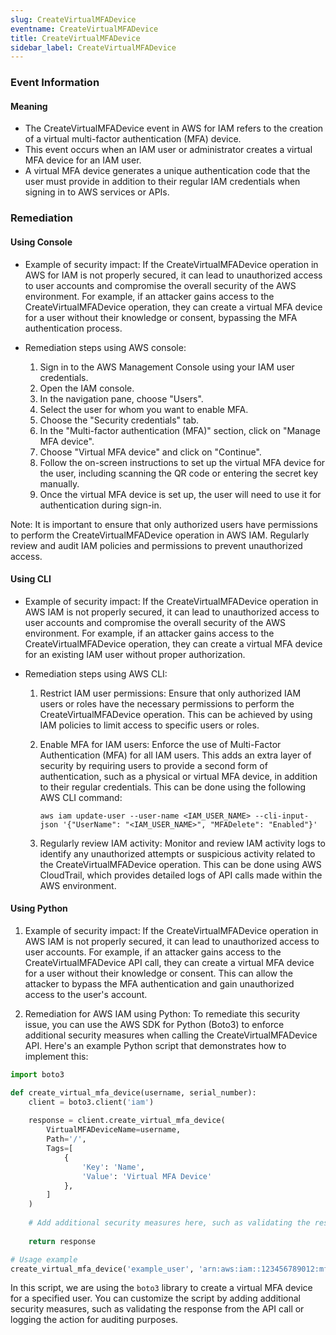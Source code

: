 ```yaml
--- 
slug: CreateVirtualMFADevice
eventname: CreateVirtualMFADevice
title: CreateVirtualMFADevice
sidebar_label: CreateVirtualMFADevice
---
```

                       
### Event Information

#### Meaning

- The CreateVirtualMFADevice event in AWS for IAM refers to the creation of a virtual multi-factor authentication (MFA) device.
- This event occurs when an IAM user or administrator creates a virtual MFA device for an IAM user.
- A virtual MFA device generates a unique authentication code that the user must provide in addition to their regular IAM credentials when signing in to AWS services or APIs.

### Remediation

#### Using Console

- Example of security impact: If the CreateVirtualMFADevice operation in AWS for IAM is not properly secured, it can lead to unauthorized access to user accounts and compromise the overall security of the AWS environment. For example, if an attacker gains access to the CreateVirtualMFADevice operation, they can create a virtual MFA device for a user without their knowledge or consent, bypassing the MFA authentication process.

- Remediation steps using AWS console:
  1. Sign in to the AWS Management Console using your IAM user credentials.
  2. Open the IAM console.
  3. In the navigation pane, choose "Users".
  4. Select the user for whom you want to enable MFA.
  5. Choose the "Security credentials" tab.
  6. In the "Multi-factor authentication (MFA)" section, click on "Manage MFA device".
  7. Choose "Virtual MFA device" and click on "Continue".
  8. Follow the on-screen instructions to set up the virtual MFA device for the user, including scanning the QR code or entering the secret key manually.
  9. Once the virtual MFA device is set up, the user will need to use it for authentication during sign-in.

Note: It is important to ensure that only authorized users have permissions to perform the CreateVirtualMFADevice operation in AWS IAM. Regularly review and audit IAM policies and permissions to prevent unauthorized access.

#### Using CLI

- Example of security impact: If the CreateVirtualMFADevice operation in AWS IAM is not properly secured, it can lead to unauthorized access to user accounts and compromise the overall security of the AWS environment. For example, if an attacker gains access to the CreateVirtualMFADevice operation, they can create a virtual MFA device for an existing IAM user without proper authorization.

- Remediation steps using AWS CLI:
  1. Restrict IAM user permissions: Ensure that only authorized IAM users or roles have the necessary permissions to perform the CreateVirtualMFADevice operation. This can be achieved by using IAM policies to limit access to specific users or roles.
  
  2. Enable MFA for IAM users: Enforce the use of Multi-Factor Authentication (MFA) for all IAM users. This adds an extra layer of security by requiring users to provide a second form of authentication, such as a physical or virtual MFA device, in addition to their regular credentials. This can be done using the following AWS CLI command:
  
     ```
     aws iam update-user --user-name <IAM_USER_NAME> --cli-input-json '{"UserName": "<IAM_USER_NAME>", "MFADelete": "Enabled"}'
     ```
     
  3. Regularly review IAM activity: Monitor and review IAM activity logs to identify any unauthorized attempts or suspicious activity related to the CreateVirtualMFADevice operation. This can be done using AWS CloudTrail, which provides detailed logs of API calls made within the AWS environment.

#### Using Python

1. Example of security impact: If the CreateVirtualMFADevice operation in AWS IAM is not properly secured, it can lead to unauthorized access to user accounts. For example, if an attacker gains access to the CreateVirtualMFADevice API call, they can create a virtual MFA device for a user without their knowledge or consent. This can allow the attacker to bypass the MFA authentication and gain unauthorized access to the user's account.

2. Remediation for AWS IAM using Python: To remediate this security issue, you can use the AWS SDK for Python (Boto3) to enforce additional security measures when calling the CreateVirtualMFADevice API. Here's an example Python script that demonstrates how to implement this:

```python
import boto3

def create_virtual_mfa_device(username, serial_number):
    client = boto3.client('iam')
    
    response = client.create_virtual_mfa_device(
        VirtualMFADeviceName=username,
        Path='/',
        Tags=[
            {
                'Key': 'Name',
                'Value': 'Virtual MFA Device'
            },
        ]
    )
    
    # Add additional security measures here, such as validating the response or logging the action
    
    return response

# Usage example
create_virtual_mfa_device('example_user', 'arn:aws:iam::123456789012:mfa/example_user')
```

In this script, we are using the `boto3` library to create a virtual MFA device for a specified user. You can customize the script by adding additional security measures, such as validating the response from the API call or logging the action for auditing purposes.


 